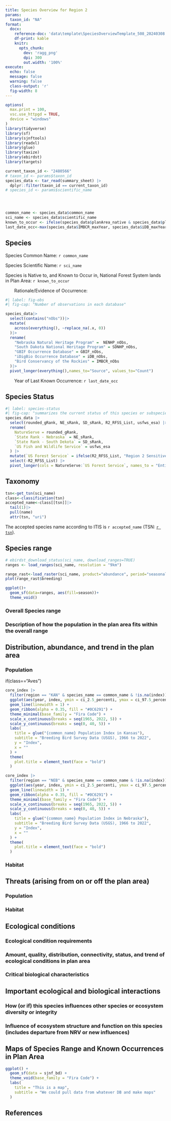 ```yaml
---
title: Species Overview for Region 2 
params:
  taxon_id: "NA"
format:
  docx:
    reference-doc: 'data\template\SpeciesOverviewTemplate_508_20240308.docx'
    df-print: kable
    knitr:
      opts_chunk:
        dev: 'ragg_png'
        dpi: 300
        out.width: '100%'
execute:
  echo: false
  message: false
  warning: false
  class-output: 'r'
  fig-width: 8
---
```


```r
options(
  max.print = 100,
  vsc.use_httpgd = TRUE,
  device = "windows"
)
library(tidyverse)
library(sf)
library(sjnftools)
library(readxl)
library(glue)
library(taxize)
library(ebirdst)
library(targets)

current_taxon_id <- "2480566"
# taxon_id <- params$taxon_id
species_data <- tar_read(summary_sheet) |>
  dplyr::filter(taxon_id == current_taxon_id)
# species_id <- params$scientific_name





```

```r
common_name <- species_data$common_name
sci_name <- species_data$scientific_name
known_to_occur <- ifelse(species_data$planArea_native & species_data$planArea_present, "Yes", "No")
last_date_occ<-max(species_data$IMBCR_maxYear, species_data$iDB_maxYear, species_data$GBIF_maxYear, species_data$SDNHP_lastYear, species_data$NENHP_lastYear, na.rm=T)
```

## Species

:::{custom-style="Body Text"}
Species Common Name: `r common_name`

Species Scientific Name: `r sci_name`

Species is Native to, and Known to Occur in, National Forest System lands in Plan Area: `r known_to_occur`

&emsp;&emsp;Rationale/Evidence of Occurrence: 
```r
#| label: fig-obs
#| fig-cap: "Number of observations in each database"

species_data|>
  select(contains("nObs"))|>
  mutate(
    across(everything(), ~replace_na(.x, 0))
  )|>
  rename(
    "Nebraska Natural Heritage Program" =  NENHP_nObs,
    "South Dakota National Heritage Program" = SDNHP_nObs,
    "GBIF Occurrence Database" = GBIF_nObs,
    "iDigBio Occurrence Database" = iDB_nObs,
    "Bird Conservancy of the Rockies" = IMBCR_nObs
  )|>
  pivot_longer(everything(),names_to="Source", values_to="Count")
```

&emsp;&emsp;Year of Last Known Occurrence: `r last_date_occ`
:::

## Species Status

```r
#| label: species-status
#| fig-cap: "summarizes the current status of this species or subspecies by various ranking entities and defines the meaning of the status."
species_data |>
  select(rounded_gRank, NE_sRank, SD_sRank, R2_RFSS_List, usfws_esa) |>
  rename(
    NatureServe = rounded_gRank,
    `State Rank - Nebraska` = NE_sRank,
    `State Rank - South Dekota` = SD_sRank,
    `US Fish and Wildlife Service` = usfws_esa
  ) |>
  mutate(`US Forest Service` = ifelse(R2_RFSS_List, "Region 2 Sensitive Species", NA)) |>
  select(-R2_RFSS_List) |>
  pivot_longer(cols = NatureServe:`US Forest Service`, names_to = "Entity", values_to = "Status")
```

## Taxonomy
```r
tsn<-get_tsn(sci_name)
class<-classification(tsn)
accepted_name<-class[[tsn]]|>
  tail(1)|>
  pull(name)
  attr(tsn, "uri")
```

The accepted species name according to ITIS is `r accepted_name` (TSN: [`r tsn`](`r attr(tsn, "uri")`)). 

## Species range
```r
# ebirdst_download_status(sci_name, download_ranges=TRUE)
ranges <- load_ranges(sci_name, resolution = "9km")

range_rast<-load_raster(sci_name, product="abundance", period="seasonal", resolution="27km")
plot(range_rast$breeding)

ggplot()+
  geom_sf(data=ranges, aes(fill=season))+
  theme_void()
```
### Overall Species range

### Description of how the population in the plan area fits within the overall range

## Distribution, abundance, and trend in the plan area
### Population
if(class=="Aves")
```r
core_index |>
  filter(region == "KAN" & species_name == common_name & !is.na(index)) |>
  ggplot(aes(year, index, ymin = ci_2.5_percenti, ymax = ci_97.5_percent)) +
  geom_line(linewidth = 1) +
  geom_ribbon(alpha = 0.35, fill = "#0C6291") +
  theme_minimal(base_family = "Fira Code") +
  scale_x_continuous(breaks = seq(1965, 2022, 5)) +
  scale_y_continuous(breaks = seq(0, 40, 5)) +
  labs(
    title = glue("{common_name} Population Index in Kansas"),
    subtitle = "Breeding Bird Survey Data (USGS), 1966 to 2022",
    y = "Index",
    x = ""
  ) +
  theme(
    plot.title = element_text(face = "bold")
  )
```

```r
core_index |>
  filter(region == "NEB" & species_name == common_name & !is.na(index)) |>
  ggplot(aes(year, index, ymin = ci_2.5_percenti, ymax = ci_97.5_percent)) +
  geom_line(linewidth = 1) +
  geom_ribbon(alpha = 0.35, fill = "#0C6291") +
  theme_minimal(base_family = "Fira Code") +
  scale_x_continuous(breaks = seq(1965, 2022, 5)) +
  scale_y_continuous(breaks = seq(0, 40, 5)) +
  labs(
    title = glue("{common_name} Population Index in Nebraska"),
    subtitle = "Breeding Bird Survey Data (USGS), 1966 to 2022",
    y = "Index",
    x = ""
  ) +
  theme(
    plot.title = element_text(face = "bold")
  )
```

### Habitat

## Threats (arising from on or off the plan area) 

### Population

### Habitat

## Ecological conditions

### Ecological condition requirements

### Amount, quality, distribution, connectivity, status, and trend of ecological conditions in plan area

### Critical biological characteristics

## Important ecological and biological interactions
### How (or if) this species influences other species or ecosystem diversity or integrity

### Influence of ecosystem structure and function on this species (includes departure from NRV or new influences)

## Maps of Species Range and Known Occurrences in Plan Area
```r
ggplot() +
  geom_sf(data = sjnf_bd) +
  theme_void(base_family = "Fira Code") +
  labs(
    title = "This is a map",
    subtitle = "We could pull data from whatever DB and make maps"
  )
```

## References

